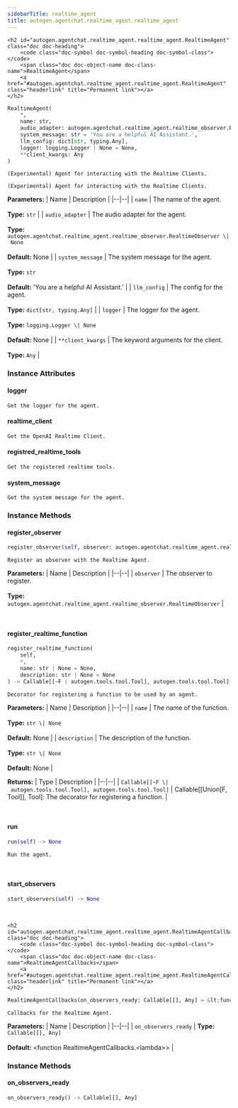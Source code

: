 ```yaml
---
sidebarTitle: realtime_agent
title: autogen.agentchat.realtime_agent.realtime_agent
---
```


    <h2 id="autogen.agentchat.realtime_agent.realtime_agent.RealtimeAgent" class="doc doc-heading">
        <code class="doc-symbol doc-symbol-heading doc-symbol-class"></code>
        <span class="doc doc-object-name doc-class-name">RealtimeAgent</span>
        <a href="#autogen.agentchat.realtime_agent.realtime_agent.RealtimeAgent" class="headerlink" title="Permanent link"></a>
    </h2>

```python
RealtimeAgent(
    *,
    name: str,
    audio_adapter: autogen.agentchat.realtime_agent.realtime_observer.RealtimeObserver | None = None,
    system_message: str = 'You are a helpful AI Assistant.',
    llm_config: dict[str, typing.Any],
    logger: logging.Logger | None = None,
    **client_kwargs: Any
)
```

    (Experimental) Agent for interacting with the Realtime Clients.
    
    (Experimental) Agent for interacting with the Realtime Clients.

<b>Parameters:</b>
| Name | Description |
|--|--|
| `name` | The name of the agent.<br/><br/>**Type:** `str` |
| `audio_adapter` | The audio adapter for the agent.<br/><br/>**Type:** `autogen.agentchat.realtime_agent.realtime_observer.RealtimeObserver \| None`<br/><br/>**Default:** None |
| `system_message` | The system message for the agent.<br/><br/>**Type:** `str`<br/><br/>**Default:** 'You are a helpful AI Assistant.' |
| `llm_config` | The config for the agent.<br/><br/>**Type:** `dict[str, typing.Any]` |
| `logger` | The logger for the agent.<br/><br/>**Type:** `logging.Logger \| None`<br/><br/>**Default:** None |
| `**client_kwargs` | The keyword arguments for the client.<br/><br/>**Type:** `Any` |

### Instance Attributes

<code class="doc-symbol doc-symbol-heading doc-symbol-attribute"></code>
#### logger
<a href="#autogen.agentchat.realtime_agent.realtime_agent.RealtimeAgent.logger" class="headerlink" title="Permanent link"></a>

    Get the logger for the agent.

<code class="doc-symbol doc-symbol-heading doc-symbol-attribute"></code>
#### realtime_client
<a href="#autogen.agentchat.realtime_agent.realtime_agent.RealtimeAgent.realtime_client" class="headerlink" title="Permanent link"></a>

    Get the OpenAI Realtime Client.

<code class="doc-symbol doc-symbol-heading doc-symbol-attribute"></code>
#### registred_realtime_tools
<a href="#autogen.agentchat.realtime_agent.realtime_agent.RealtimeAgent.registred_realtime_tools" class="headerlink" title="Permanent link"></a>

    Get the registered realtime tools.

<code class="doc-symbol doc-symbol-heading doc-symbol-attribute"></code>
#### system_message
<a href="#autogen.agentchat.realtime_agent.realtime_agent.RealtimeAgent.system_message" class="headerlink" title="Permanent link"></a>

    Get the system message for the agent.

### Instance Methods

<code class="doc-symbol doc-symbol-heading doc-symbol-method"></code>
#### register_observer
<a href="#autogen.agentchat.realtime_agent.realtime_agent.RealtimeAgent.register_observer" class="headerlink" title="Permanent link"></a>

```python
register_observer(self, observer: autogen.agentchat.realtime_agent.realtime_observer.RealtimeObserver) -> None
```

    Register an observer with the Realtime Agent.

<b>Parameters:</b>
| Name | Description |
|--|--|
| `observer` | The observer to register.<br/><br/>**Type:** `autogen.agentchat.realtime_agent.realtime_observer.RealtimeObserver` |

<br />

<code class="doc-symbol doc-symbol-heading doc-symbol-method"></code>
#### register_realtime_function
<a href="#autogen.agentchat.realtime_agent.realtime_agent.RealtimeAgent.register_realtime_function" class="headerlink" title="Permanent link"></a>

```python
register_realtime_function(
    self,
    *,
    name: str | None = None,
    description: str | None = None
) -> Callable[[~F | autogen.tools.tool.Tool], autogen.tools.tool.Tool]
```

    Decorator for registering a function to be used by an agent.

<b>Parameters:</b>
| Name | Description |
|--|--|
| `name` | The name of the function.<br/><br/>**Type:** `str \| None`<br/><br/>**Default:** None |
| `description` | The description of the function.<br/><br/>**Type:** `str \| None`<br/><br/>**Default:** None |

<b>Returns:</b>
| Type | Description |
|--|--|
| `Callable[[~F \| autogen.tools.tool.Tool], autogen.tools.tool.Tool]` | Callable[[Union[F, Tool]], Tool]: The decorator for registering a function. |

<br />

<code class="doc-symbol doc-symbol-heading doc-symbol-method"></code>
#### run
<a href="#autogen.agentchat.realtime_agent.realtime_agent.RealtimeAgent.run" class="headerlink" title="Permanent link"></a>

```python
run(self) -> None
```

    Run the agent.

<br />

<code class="doc-symbol doc-symbol-heading doc-symbol-method"></code>
#### start_observers
<a href="#autogen.agentchat.realtime_agent.realtime_agent.RealtimeAgent.start_observers" class="headerlink" title="Permanent link"></a>

```python
start_observers(self) -> None
```

    

<br />

    <h2 id="autogen.agentchat.realtime_agent.realtime_agent.RealtimeAgentCallbacks" class="doc doc-heading">
        <code class="doc-symbol doc-symbol-heading doc-symbol-class"></code>
        <span class="doc doc-object-name doc-class-name">RealtimeAgentCallbacks</span>
        <a href="#autogen.agentchat.realtime_agent.realtime_agent.RealtimeAgentCallbacks" class="headerlink" title="Permanent link"></a>
    </h2>

```python
RealtimeAgentCallbacks(on_observers_ready: Callable[[], Any] = &lt;function RealtimeAgentCallbacks.&lt;lambda>>)
```

    Callbacks for the Realtime Agent.

<b>Parameters:</b>
| Name | Description |
|--|--|
| `on_observers_ready` | **Type:** `Callable[[], Any]`<br/><br/>**Default:** &lt;function RealtimeAgentCallbacks.&lt;lambda>> |

### Instance Methods

<code class="doc-symbol doc-symbol-heading doc-symbol-method"></code>
#### on_observers_ready
<a href="#autogen.agentchat.realtime_agent.realtime_agent.RealtimeAgentCallbacks.on_observers_ready" class="headerlink" title="Permanent link"></a>

```python
on_observers_ready() -> Callable[[], Any]
```

    

<br />